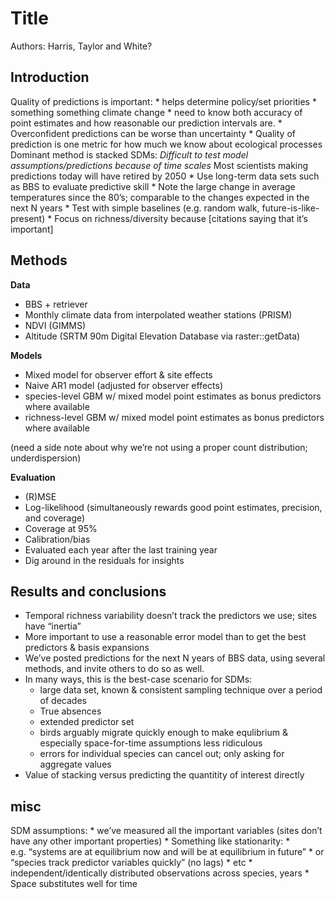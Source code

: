 # Title

Authors: Harris, Taylor and White?

## Introduction

Quality of predictions is important:
  * helps determine policy/set priorities
  * something something climate change
  * need to know both accuracy of point estimates and how reasonable our prediction intervals are.
  * Overconfident predictions can be worse than uncertainty
  * Quality of prediction is one metric for how much we know about ecological processes
Dominant method is stacked SDMs:
  *
Difficult to test model assumptions/predictions because of time scales
  * Most scientists making predictions today will have retired by 2050
  * Use long-term data sets such as BBS to evaluate predictive skill
    * Note the large change in average temperatures since the 80's; comparable to the changes expected in the next N years
  * Test with simple baselines (e.g. random walk, future-is-like-present)
  * Focus on richness/diversity because \[citations saying that it's important\]

## Methods

**Data**

* BBS + retriever
* Monthly climate data from interpolated weather stations (PRISM)
* NDVI (GIMMS)
* Altitude (SRTM 90m Digital Elevation Database via raster::getData)

**Models**

* Mixed model for observer effort \& site effects
* Naive AR1 model (adjusted for observer effects)
* species-level GBM w/ mixed model point estimates as bonus predictors where available
* richness-level GBM w/ mixed model point estimates as bonus predictors where available

(need a side note about why we're not using a proper count distribution; underdispersion)

**Evaluation**

* (R)MSE
* Log-likelihood (simultaneously rewards good point estimates, precision, and coverage)
* Coverage at 95%
* Calibration/bias
* Evaluated each year after the last training year
* Dig around in the residuals for insights

## Results and conclusions

* Temporal richness variability doesn't track the predictors we use; sites have "inertia"
* More important to use a reasonable error model than to get the best predictors \& basis expansions
* We've posted predictions for the next N years of BBS data, using several methods, and invite others to do so as well.
* In many ways, this is the best-case scenario for SDMs:
  * large data set, known \& consistent sampling technique over a period of decades
  * True absences
  * extended predictor set
  * birds arguably migrate quickly enough to make equlibrium \& especially space-for-time assumptions less ridiculous
  * errors for individual species can cancel out; only asking for aggregate values
* Value of stacking versus predicting the quantitity of interest directly


## misc

SDM assumptions:
  * we've measured all the important variables (sites don't have any other important properties)
  * Something like stationarity:
    * e.g. "systems are at equilibrium now and will be at equilibrium in future"
    * or "species track predictor variables quickly" (no lags)
    * etc
  * independent/identically distributed observations across species, years
  * Space substitutes well for time

